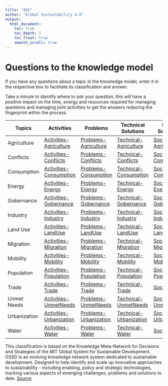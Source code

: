 ```yaml
---
title: "4GS"
author: "Global Sustainability 4.0"
output:
  html_document:
    toc: true
    toc_depth: 5
    toc_float: true
    smooth_scroll: true
---
```


# Questions to the knowledge model
If you have any questions about a topic in the knowledge model, enter it in the respective box to facilitate its classification and answer.

Take a minute to identify where to ask your question, this will have a positive impact on the time, energy and resources required for managing questions and managing joint activities to get the answers reducing the fingerprint within the process.

|Topics|Activities|Problems|Technical Solutions|Social Solutions|International Responses|
|---|---|---|---|---|---|
|Agriculture|[Activities-Agriculture](https://forms.gle/jf9Z448PCNPMbano9)|[Problems-Agriculture](https://forms.gle/Ttb9t33ASFuhZTAN9)|[Technical-Agriculture](https://forms.gle/VLaBSwrDNBNgGdY77)|[Social-Agriculture](https://forms.gle/ARd6AF2TWUbZqjbY9)|[International-Agriculture](https://forms.gle/YARJGhWXXJ4aPb9QA)|
|Conflicts|[Activities-Conflicts](https://forms.gle/myWWngM5MY5pHB359)|[Problems-Conflicts](https://forms.gle/AfJdxfXoH71ofx8EA)|[Technical-Conflicts](https://forms.gle/iuhE8Ny71J8gZoEUA)|[Social-Conflicts](https://forms.gle/3TtJxwpa5EfcYLXi6)|[International-Conflicts](https://forms.gle/76MmWNGWZukwqz396)|
|Consumption|[Activities-Consumption](https://forms.gle/YA9zdqjNfCyHwwSq9)|[Problems-Consumption](https://forms.gle/6MSHephz9PCmeNbBA)|[Technical-Consumption](https://forms.gle/NRL5dLzGVGmuhYQv8)|[Social-Consumption](https://forms.gle/5nBAkCV2zZZnE3iS9)|[International-Consumption](https://forms.gle/VnyopM3jKpXCF5R3A)|
|Energy|[Activities-Energy](https://forms.gle/EGY25vM56qDiccVY6)|[Problems-Energy](https://forms.gle/t1f8iKMhhuahKoxz7)|[Technical-Energy](https://forms.gle/RxBH8SGULVMSQEQt9)|[Social-Energy](https://forms.gle/DXLV4UBJWdTD7DHT6)|[International-Energy](https://forms.gle/ub1RpZ7uPemWXgsE8)|
|Gobernance|[Activities-Gobernance](https://forms.gle/QYHvpDhFHJE5GLq76)|[Problems-Gobernance](https://forms.gle/XqT1Tg8LH7bGrxSs7)|[Technical-Gobernance](https://forms.gle/uPA11B7L4nDpCRLf9)|[Social-Gobernance](https://forms.gle/uuMoxdSnYT3ghV4FA)|[International-Gobernance](https://forms.gle/8Pgm9iZZfMDzNBtU7)|
|Industry|[Activities-Industry](https://forms.gle/cYU64cYfXDy8Gd8k6)|[Problems-Industry](https://forms.gle/BHn83JxQSCzTncBF8)|[Technical-Industry](https://forms.gle/4MK7pHW1omkjkkUT7)|[Social-Industry](https://forms.gle/dz6hPsBAinq7LWNb8)|[International-Industry](https://forms.gle/vP6hakgCKoAANKLD8)|
|Land Use|[Activities-LandUse](https://forms.gle/rzRfesqqSnhc6Lzz5)|[Problems-LandUse](https://forms.gle/pcUvcnAyCy6iCoN37)|[Technical-LandUse](https://forms.gle/twTXjswi1s3atFWF6)|[Social-LandUse](https://forms.gle/285yavMsK8r4MkZc7)|[International-LandUse](https://forms.gle/ig5YCD7HsVkDXhs18)|
|Migration|[Activities-Migration](https://forms.gle/8BdvE6he3ccBkx7c8)|[Problems-Migration](https://forms.gle/NFBdhWAT5FXwvJNv9)|[Technical-Migration](https://forms.gle/3w6qTub85Y9qX8Ct6)|[Social-Migration](https://forms.gle/JYaEfkKqJB5vsjGE7)|[International-Migration](https://forms.gle/sTpmrzEFChURpgav9)|
|Mobility|[Activities-Mobility](https://forms.gle/WcmUkhnqRejBv58d8)|[Problems-Mobility](https://forms.gle/7FJKqDiRu3cVEtn3A)|[Technical-Mobility](https://forms.gle/kZc6iwAtYCiESmRa8)|[Social-Mobility](https://forms.gle/7acHvRZN1UMwbVUe9)|[International-Mobility](https://forms.gle/YY668L3XEnGVFFJA7)|
|Population|[Activities-Population](https://forms.gle/DnRp3AjoEg7LdPoA6)|[Problems-Population](https://forms.gle/9o7jHthFpGvMfm1V7)|[Technical-Population](https://forms.gle/zDVmqUPwkr9pxqh38)|[Social-Population](https://forms.gle/QcjtpcjU3u7PbxM8A)|[International-Population](https://forms.gle/NLEjo7ipkxQ2RLuv8)|
|Trade|[Activities-Trade](https://forms.gle/ghx6QyPNhyofW5bf9)|[Problems-Trade](https://forms.gle/auqcn7rdFnw8FKaX8)|[Technical-Trade](https://forms.gle/5tjcmSDwBgNNDwcYA)|[Social-Trade](https://forms.gle/GKwxXsqrBWwVWEtE6)|[International-Trade](https://forms.gle/XVyjUZezAGqHKWtG9)|
|Unmet Needs|[Activities-UnmetNeeds](https://forms.gle/FsHkGLFhmLtShYz3A)|[Problems-UnmetNeeds](https://forms.gle/dYgdb7Y6Pnxik4jc9)|[Technical-UnmetNeeds](https://forms.gle/5gS2f1RGaA7dP66DA)|[Social-UnmetNeeds](https://forms.gle/vVNGS4AFDWJ8zQYh6)|[International-UnmetNeeds](https://forms.gle/ZPJ9Mfoq4s7rJopW7)|
|Urbanization|[Activities-Urbanization](https://forms.gle/AuH67ynCiF4KHD5q6)|[Problems-Urbanization](https://forms.gle/csqb3xbZVBAoXziF8)|[Technical-Urbanization](https://forms.gle/bLSKj8fQo7u2jP5A6)|[Social-Urbanization](https://forms.gle/wamSaT5bFz5UGJDFA)|[International-Urbanization](https://forms.gle/PYX7z6XLvQ9ezDPz8)|
|Water|[Activities-Water](https://forms.gle/sH1ht6oozYwMbUtZ6)|[Problems-Water](https://forms.gle/noDJb8g3smebPTzg7)|[Technical-Water](https://forms.gle/XF5L4Bo43LFePj2h8)|[Social-Water](https://forms.gle/neQpKxXSx8T4PoJk6)|[International-Water](https://forms.gle/METu6e8ZQt2WG2aw8)|

This classification is based on the Knowledge Meta-Network for Decisions and Strategies of the MIT Global System for Sustainable Development. GSSD is an evolving knowledge network system dedicated to sustainable development. Designed to help identify and scale up innovative approaches to sustainability - including enabling, policy and strategic technologies, tracking various aspects of emerging challenges, problems and solutions to date. [Source](https://gssd.mit.edu/what-gssd)

